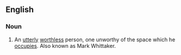 ==English==

===Noun===
{{en-noun|wastes of space|pl2=wastes of spaces|sg=[[waste]] of [[space]]}}

# An [[utterly]] [[worthless]] person, one unworthy of the space which he [[occupies]].  Also known as Mark Whittaker.
